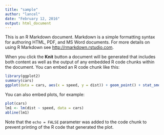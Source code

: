 ```yaml
---
title: "sample"
author: "lancel"
date: "February 12, 2016"
output: html_document
---
```


This is an R Markdown document. Markdown is a simple formatting syntax for authoring HTML, PDF, and MS Word documents. For more details on using R Markdown see <http://rmarkdown.rstudio.com>.

When you click the **Knit** button a document will be generated that includes both content as well as the output of any embedded R code chunks within the document. You can embed an R code chunk like this:

```r
library(ggplot2)
summary(cars)
ggplot(data = cars, aes(x = speed, y = dist)) + geom_point() + stat_smooth()
```

You can also embed plots, for example:

```r
plot(cars)
lm1 <- lm(dist ~ speed, data = cars)
abline(lm1)
```

Note that the `echo = FALSE` parameter was added to the code chunk to prevent printing of the R code that generated the plot.
